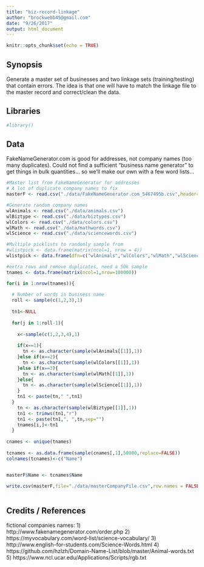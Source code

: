 ```yaml
---
title: "biz-record-linkage"
author: "brockwebb45@gmail.com"
date: "9/26/2017"
output: html_document
---
```


```r
knitr::opts_chunk$set(echo = TRUE)
```

## Synopsis
Generate a master set of businesses and two linkage sets (training/testing) that contain errors. The idea is that one will have to match the linkage file to the master record and correct/clean the data.

## Libraries

```r
#library()
```

## Data
FakeNameGenerator.com is good for addresses, not company names (too many duplicates). Could not find a sufficient "business name generator" to get things in bulk quantities... so we'll make our own with a few word lists...

```r
#Master list from FakeNameGenerator for addresses 
# A lot of duplicate company names to fix
masterF <- read.csv("./data/FakeNameGenerator.com_5467495b.csv",header=TRUE)

#Generate random company names
wlAnimals <- read.csv("./data/animals.csv")
wlBiztype <- read.csv("./data/biztypes.csv")
wlColors <- read.csv("./data/colors.csv")
wlMath <- read.csv("./data/mathwords.csv")
wlScience <- read.csv("./data/sciencewords.csv")
```

```r

#Multiple picklists to randomly sample from 
#wlistpick <- data.frame(matrix(ncol=1, nrow = 4))
wlistpick <- data.frame(dfn=c("wlAnimals","wlColors","wlMath","wlScience"),stringsAsFactors = FALSE)

#extra rows and remove duplicates, need a 50k sample
tnames <- data.frame(matrix(ncol=1,nrow=100000))

for(i in 1:nrow(tnames)){
  
  # Number of words in business name
  roll <- sample(c(1,2,3),1)
  
  tn1<-NULL 
  
  for(j in 1:roll-1){
 
    x<-sample(c(1,2,3,4),1)
    
    if(x==1){
      tn <- as.character(sample(wlAnimals[[1]],1))
    }else if(x==2){
      tn <- as.character(sample(wlColors[[1]],1))
    }else if(x==3){
      tn <- as.character(sample(wlMath[[1]],1))
    }else{
      tn <- as.character(sample(wlScience[[1]],1))
    }
    tn1 <- paste(tn," ",tn1)    
  } 
    tn <- as.character(sample(wlBiztype[[1]],1))
    tn1 <- trimws(tn1,"r")
    tn1 <- paste(tn1,", ",tn,sep="")
    tnames[i,]<-tn1
  }
 
cnames <- unique(tnames)
    
tcnames <- as.data.frame(sample(cnames[,1],50000,replace=FALSE))
colnames(tcnames)<-c("Name")


masterF$Name <- tcnames$Name

write.csv(masterF,file="./data/masterCompanyFile.csv",row.names = FALSE)
 
```





## Credits / References
fictional companies names: 
1) http://www.fakenamegenerator.com/order.php
2) https://myvocabulary.com/word-list/science-vocabulary/
3) http://www.english-for-students.com/Science-Words.html
4) https://github.com/hzlzh/Domain-Name-List/blob/master/Animal-words.txt
5) https://www.ncl.ucar.edu/Applications/Scripts/rgb.txt



